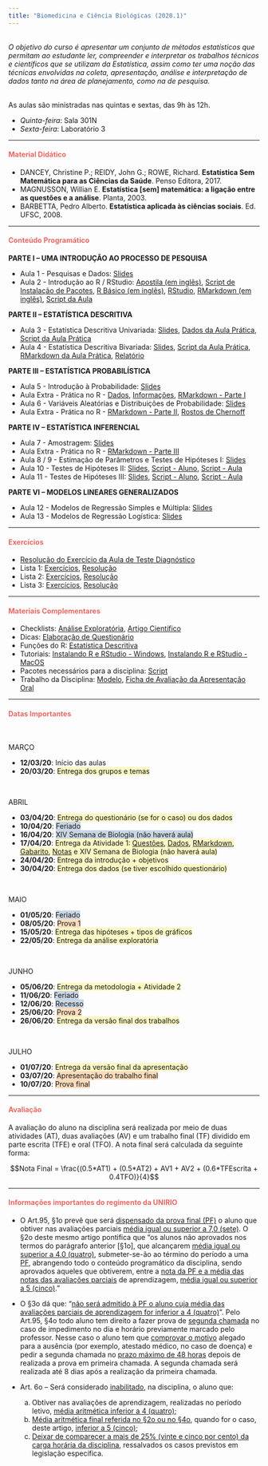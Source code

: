 ```yaml
---
title: "Biomedicina e Ciência Biológicas (2020.1)"
---
```


<br>
<i>O objetivo do curso é apresentar um conjunto de métodos estatísticos que permitam ao estudante ler, 
compreender e interpretar os trabalhos técnicos e científicos que se utilizam da Estatística, assim 
como  ter  uma  noção  das  técnicas  envolvidas  na  coleta,  apresentação,  análise  e  interpretação  de 
dados tanto na área de planejamento, como na de pesquisa.</i> 
<br>
<br> 

As aulas são ministradas nas quintas e sextas, das 9h às 12h.

<ul class="fa-ul">
<li><i class="far fa-calendar-alt"></i> *Quinta-feira*: Sala 301N
<li><i class="far fa-calendar-alt"></i> *Sexta-feira*: Laboratório 3
</ul>

***

<h4 style="color:rgb(235, 104, 100);">Material Didático</h4>

<ul class="fa-ul">
<li><i class="fas fa-book"></i> DANCEY, Christine P.; REIDY, John G.; ROWE, Richard. **Estatística Sem Matemática para as Ciências da Saúde**. Penso Editora, 2017.
<li><i class="fas fa-book"></i> MAGNUSSON, Willian E. **Estatística [sem] matemática: a ligação entre as questões e a análise**. Planta, 2003.
<li><i class="fas fa-book"></i> BARBETTA, Pedro Alberto. **Estatística aplicada às ciências sociais**. Ed. UFSC, 2008.
</ul>

***

<h4 style="color:rgb(235, 104, 100);">Conteúdo Programático</h4>

**PARTE I – UMA INTRODUÇÃO AO PROCESSO DE PESQUISA**
<br>

+ Aula 1 - Pesquisas e Dados: [Slides](https://drive.google.com/file/d/1dX9TW7InfdCk_DlXireLeKJ0QfNklB1G/view?usp=sharing)
+ Aula 2 - Introdução ao R / RStudio: [Apostila (em inglês)](https://drive.google.com/file/d/1V4p9P3a1r6bijyIgy-mWYDjKa1SMXeFb/view?usp=sharing), [Script de Instalação de Pacotes](https://drive.google.com/file/d/1scqoy10IL2_bcA9wGEEEMLThGmJmRC9w/view?usp=sharing), [R Básico (em inglês)](http://github.com/rstudio/cheatsheets/raw/master/base-r.pdf), [RStudio](https://github.com/rstudio/cheatsheets/raw/master/translations/portuguese/rstudio-IDE-cheatsheet-portuguese.pdf), [RMarkdown (em inglês)](https://github.com/rstudio/cheatsheets/raw/master/rmarkdown-2.0.pdf), [Script da Aula]()


**PARTE II – ESTATÍSTICA DESCRITIVA**
<br>

+ Aula 3 - Estatística Descritiva Univariada: [Slides](), [Dados da Aula Prática](https://drive.google.com/file/d/1qqJ05r_QJCgt-_01o1MLhXbYOh0W_9sn/view?usp=sharing), [Script da Aula Prática]()
+ Aula 4 - Estatística Descritiva Bivariada: [Slides](), [Script da Aula Prática](), [RMarkdown da Aula Prática](), [Relatório]()

**PARTE III – ESTATÍSTICA PROBABILÍSTICA**
<br>

+ Aula 5 - Introdução à Probabilidade:  [Slides]()
+ Aula Extra - Prática no R - [Dados](https://drive.google.com/file/d/1WiVpRGvWWa8Ae-Fnnk6VKVIaAwXeZ19A/view?usp=sharing), [Informações](https://drive.google.com/file/d/1hUmLD51iOpWyfo9lWsV9z4AwEatbmKMC/view?usp=sharing), [RMarkdown - Parte I]()
+ Aula 6 - Variáveis Aleatórias e Distribuições de Probabilidade: [Slides]()
+ Aula Extra - Prática no R - [RMarkdown - Parte II](), [Rostos de Chernoff]()

**PARTE IV – ESTATÍSTICA INFERENCIAL**
<br>

+ Aula 7 - Amostragem: [Slides]()
+ Aula Extra - Prática no R - [RMarkdown - Parte III]()
+ Aula 8 / 9 - Estimação de Parâmetros e Testes de Hipóteses I: [Slides]()
+ Aula 10 - Testes de Hipóteses II: [Slides](), [Script - Aluno](), [Script - Aula]()
+ Aula 11 - Testes de Hipóteses III: [Slides](), [Script - Aluno](), [Script - Aula]()

**PARTE VI – MODELOS LINEARES GENERALIZADOS**
<br>

+ Aula 12 - Modelos de Regressão Simples e Múltipla: [Slides]()
+ Aula 13 - Modelos de Regressão Logística: [Slides]()

***

<h4 style="color:rgb(235, 104, 100);">Exercícios</h4>

- [Resolução do Exercício da Aula de Teste Diagnóstico]()
- Lista 1: [Exercícios](), [Resolução]()
- Lista 2: [Exercícios](), [Resolução]()
- Lista 3: [Exercícios](), [Resolução]()

***

<h4 style="color:rgb(235, 104, 100);">Materiais Complementares</h4>

- Checklists: [Análise Exploratória](https://drive.google.com/file/d/1Wdi--khEKj_o5cBQ0p4wkkSLwknPJMp5/view?usp=sharing), [Artigo Científico](https://drive.google.com/file/d/1OcU4QRcD5eASSoQUzxIVOLS4srLWAHT1/view?usp=sharing)
- Dicas: [Elaboração de Questionário](https://drive.google.com/file/d/1BCTrFEdOF-Ek_sNz-tZ4WhS9PQDR9xSf/view?usp=sharing)
- Funções do R: [Estatística Descritiva](https://drive.google.com/file/d/1KU2ZbYE2xODTQ5bi0kyeXblimNCqI29o/view?usp=sharing)
- Tutoriais: [Instalando R e RStudio - Windows](https://drive.google.com/file/d/1LDRC0d5Q-5GXkVrp8OzPyIXykJxfCOMF/view?usp=sharing), [Instalando R e RStudio - MacOS](https://drive.google.com/file/d/1LLojUuXrxhynVSyd---L1M7Z63LyY4BM/view?usp=sharing)
- Pacotes necessários para a disciplina: [Script](https://drive.google.com/file/d/1scqoy10IL2_bcA9wGEEEMLThGmJmRC9w/view?usp=sharing)
- Trabalho da Disciplina: [Modelo](https://drive.google.com/file/d/1B7kxKbIohAEL080SnqIE1Qxx9gIVKLLh/view?usp=sharing), [Ficha de Avaliação da Apresentação Oral](https://drive.google.com/file/d/1EcFAVg52l0ppbOGq1amXEO7O3XLZoIA0/view?usp=sharing)

***

<h4 style="color:rgb(235, 104, 100);">Datas Importantes</h4>
<br>

MARÇO
<br>
<ul class="fa-ul">
<li><i class="far fa-calendar-alt"></i> **12/03/20**: Início das aulas
<li><i class="far fa-calendar-alt"></i> **20/03/20**: <span style="background-color: rgba(249, 239, 114, 0.4);">Entrega dos grupos e temas</span>
</ul>
<br>

ABRIL
<br>
<ul class="fa-ul">
<li><i class="far fa-calendar-alt"></i> **03/04/20**: <span style="background-color: rgba(249, 239, 114, 0.4);">Entrega do questionário (se for o caso) ou dos dados</span>
<li><i class="far fa-calendar-alt"></i> **10/04/20**: <span style="background-color: rgba(123, 156, 189, 0.4);">Feriado</span>
<li><i class="far fa-calendar-alt"></i> **16/04/20**: <span style="background-color: rgba(123, 156, 189, 0.4);">XIV Semana de Biologia (não haverá aula) </span>
<li><i class="far fa-calendar-alt"></i> **17/04/20**: <span style="background-color: rgba(249, 239, 114, 0.4);">Entrega da Atividade 1: [Questões](), [Dados](), [RMarkdown](), [Gabarito](), [Notas]() e XIV Semana de Biologia (não haverá aula) </span>
<li><i class="far fa-calendar-alt"></i> **24/04/20**: <span style="background-color: rgba(249, 239, 114, 0.4);">Entrega da introdução + objetivos</span>
<li><i class="far fa-calendar-alt"></i> **30/04/20**: <span style="background-color: rgba(249, 239, 114, 0.4);">Entrega dos dados (se tiver escolhido questionário)</span>
</ul>
<br>

MAIO
<br>
<ul class="fa-ul">
<li><i class="far fa-calendar-alt"></i> **01/05/20**: <span style="background-color: rgba(123, 156, 189, 0.4);">Feriado</span>
<li><i class="far fa-calendar-alt"></i> **08/05/20**: <span style="background-color: rgba(249, 169, 90, 0.4);">Prova 1</span>
<li><i class="far fa-calendar-alt"></i> **15/05/20**: <span style="background-color: rgba(249, 239, 114, 0.4);">Entrega das hipóteses + tipos de gráficos</span>
<li><i class="far fa-calendar-alt"></i> **22/05/20**: <span style="background-color: rgba(249, 239, 114, 0.4);">Entrega da análise exploratória</span>
</ul>
<br>

JUNHO
<br>
<ul class="fa-ul">
<li><i class="far fa-calendar-alt"></i> **05/06/20**: <span style="background-color: rgba(249, 239, 114, 0.4);">Entrega da metodologia + Atividade 2</span>
<li><i class="far fa-calendar-alt"></i> **11/06/20**: <span style="background-color: rgba(123, 156, 189, 0.4);">Feriado</span>
<li><i class="far fa-calendar-alt"></i> **12/06/20**: <span style="background-color: rgba(123, 156, 189, 0.4);">Recesso</span>
<li><i class="far fa-calendar-alt"></i> **25/06/20**: <span style="background-color: rgba(249, 169, 90, 0.4);">Prova 2</span>
<li><i class="far fa-calendar-alt"></i> **26/06/20**: <span style="background-color: rgba(249, 239, 114, 0.4);">Entrega da versão final dos trabalhos</span>
</ul>
<br>

JULHO
<br>
<ul class="fa-ul">
<li><i class="far fa-calendar-alt"></i> **01/07/20**: <span style="background-color: rgba(249, 239, 114, 0.4);">Entrega da versão final da apresentação</span>
<li><i class="far fa-calendar-alt"></i> **03/07/20**: <span style="background-color: rgba(249, 169, 90, 0.4);">Apresentação do trabalho final</span>
<li><i class="far fa-calendar-alt"></i> **10/07/20**: <span style="background-color: rgba(249, 169, 90, 0.4);">Prova final</span>
</ul>

***

<h4 style="color:rgb(235, 104, 100);">Avaliação</h4>

A avaliação do aluno na disciplina será realizada por meio de duas atividades (AT), duas avaliações (AV) e um trabalho final (TF) dividido em parte escrita (TFE) e oral (TFO).
A nota final será calculada da seguinte forma:

$$Nota Final = \frac{(0.5*AT1) + (0.5*AT2) + AV1 + AV2 + (0.6*TFEscrita + 0.4TFO)}{4}$$

*** 
<h4 style="color:rgb(235, 104, 100);">Informações importantes do regimento da UNIRIO</h4>

* O Art.95, §1o prevê que será <u>dispensado da prova final (PF)</u> o aluno que obtiver nas avaliações parciais <u>média igual ou superior a 7,0 (sete)</u>. O §2o deste mesmo artigo pontifica que “os alunos não aprovados nos termos do parágrafo anterior [§1o], que alcançarem <u>média igual ou superior a 4,0 (quatro)</u>, submeter-se-ão ao término do período a uma <u>PF</u>, abrangendo todo o conteúdo programático da disciplina, sendo aprovados aqueles que obtiverem, entre a <u>nota da PF e a média das notas das avaliações parciais</u> de aprendizagem, <u>média igual ou superior a 5 (cinco)</u>.”

* O §3o dá que: “<u>não será admitido à PF o aluno cuja média das avaliações parciais de aprendizagem for inferior a 4 (quatro)</u>”.
Pelo Art.95, §4o todo aluno tem direito a fazer prova de <u>segunda chamada</u> no caso de impedimento no dia e horário previamente marcado pelo professor. Nesse caso o aluno tem que <u>comprovar o motivo</u> alegado para a ausência (por exemplo, atestado médico, no caso de doença) e pedir a segunda chamada no <u>prazo máximo de 48 horas</u> depois de realizada a prova em primeira chamada. A segunda chamada será realizada até 8 dias após a realização da primeira chamada.

* Art. 6o – Será considerado <u>inabilitado</u>, na disciplina, o aluno que:
  a) Obtiver nas avaliações de aprendizagem, realizadas no período letivo, <u>média aritmética inferior a 4 (quatro)</u>;
  b) <u>Média aritmética final referida no §2o ou no §4o</u>, quando for o caso, deste artigo, <u>inferior a 5 (cinco)</u>;
  c) <u>Deixar de comparecer a mais de 25% (vinte e cinco por cento) da carga horária da disciplina</u>, ressalvados os casos previstos em legislação específica.

